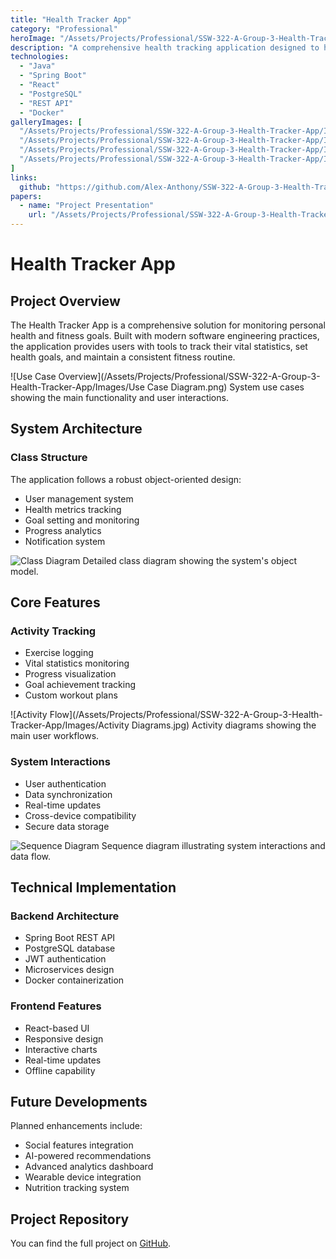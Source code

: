 ```yaml
---
title: "Health Tracker App"
category: "Professional"
heroImage: "/Assets/Projects/Professional/SSW-322-A-Group-3-Health-Tracker-App/Images/Use Case Diagram.png"
description: "A comprehensive health tracking application designed to help users monitor their fitness goals, track vital statistics, and maintain a healthy lifestyle."
technologies:
  - "Java"
  - "Spring Boot"
  - "React"
  - "PostgreSQL"
  - "REST API"
  - "Docker"
galleryImages: [
  "/Assets/Projects/Professional/SSW-322-A-Group-3-Health-Tracker-App/Images/Activity Diagrams.jpg",
  "/Assets/Projects/Professional/SSW-322-A-Group-3-Health-Tracker-App/Images/ClassDiagram.png",
  "/Assets/Projects/Professional/SSW-322-A-Group-3-Health-Tracker-App/Images/SequenceDiagram.png",
  "/Assets/Projects/Professional/SSW-322-A-Group-3-Health-Tracker-App/Images/Use Case Diagram.png"
]
links:
  github: "https://github.com/Alex-Anthony/SSW-322-A-Group-3-Health-Tracker-App"
papers:
  - name: "Project Presentation"
    url: "/Assets/Projects/Professional/SSW-322-A-Group-3-Health-Tracker-App/Papers/SSW 322 Milestone 3 Slides.pdf"
---
```


# Health Tracker App

## Project Overview
The Health Tracker App is a comprehensive solution for monitoring personal health and fitness goals. Built with modern software engineering practices, the application provides users with tools to track their vital statistics, set health goals, and maintain a consistent fitness routine.

![Use Case Overview](/Assets/Projects/Professional/SSW-322-A-Group-3-Health-Tracker-App/Images/Use Case Diagram.png)
System use cases showing the main functionality and user interactions.

## System Architecture

### Class Structure
The application follows a robust object-oriented design:
- User management system
- Health metrics tracking
- Goal setting and monitoring
- Progress analytics
- Notification system

![Class Diagram](/Assets/Projects/Professional/SSW-322-A-Group-3-Health-Tracker-App/Images/ClassDiagram.png)
Detailed class diagram showing the system's object model.

## Core Features

### Activity Tracking
- Exercise logging
- Vital statistics monitoring
- Progress visualization
- Goal achievement tracking
- Custom workout plans

![Activity Flow](/Assets/Projects/Professional/SSW-322-A-Group-3-Health-Tracker-App/Images/Activity Diagrams.jpg)
Activity diagrams showing the main user workflows.

### System Interactions
- User authentication
- Data synchronization
- Real-time updates
- Cross-device compatibility
- Secure data storage

![Sequence Diagram](/Assets/Projects/Professional/SSW-322-A-Group-3-Health-Tracker-App/Images/SequenceDiagram.png)
Sequence diagram illustrating system interactions and data flow.

## Technical Implementation

### Backend Architecture
- Spring Boot REST API
- PostgreSQL database
- JWT authentication
- Microservices design
- Docker containerization

### Frontend Features
- React-based UI
- Responsive design
- Interactive charts
- Real-time updates
- Offline capability

## Future Developments
Planned enhancements include:
- Social features integration
- AI-powered recommendations
- Advanced analytics dashboard
- Wearable device integration
- Nutrition tracking system 


## Project Repository

You can find the full project on [GitHub](https://github.com/Alex-Anthony/SSW-322-A-Group-3-Health-Tracker-App).
